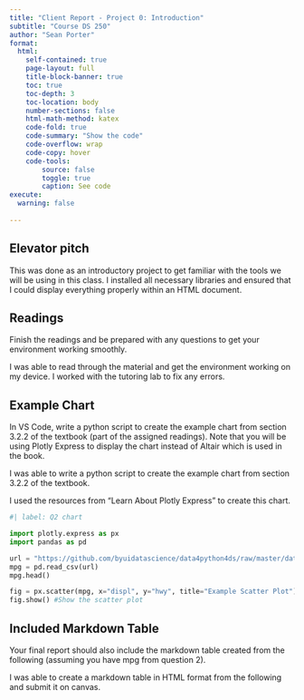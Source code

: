 ```yaml
---
title: "Client Report - Project 0: Introduction"
subtitle: "Course DS 250"
author: "Sean Porter"
format:
  html:
    self-contained: true
    page-layout: full
    title-block-banner: true
    toc: true
    toc-depth: 3
    toc-location: body
    number-sections: false
    html-math-method: katex
    code-fold: true
    code-summary: "Show the code"
    code-overflow: wrap
    code-copy: hover
    code-tools:
        source: false
        toggle: true
        caption: See code
execute: 
  warning: false
    
---
```


## Elevator pitch

This was done as an introductory project to get familiar with the tools we will be using in this class. I installed all necessary libraries and ensured that I could display everything properly within an HTML document.

## Readings

Finish the readings and be prepared with any questions to get your environment working smoothly.

I was able to read through the material and get the environment working on my device. I worked with the tutoring lab to fix any errors.


## Example Chart

In VS Code, write a python script to create the example chart from section 3.2.2 of the textbook (part of the assigned readings). Note that you will be using Plotly Express to display the chart instead of Altair which is used in the book.

I was able to write a python script to create the example chart from section 3.2.2 of the textbook.

I used the resources from "Learn About Plotly Express" to create this chart.

```python
#| label: Q2 chart

import plotly.express as px
import pandas as pd

url = "https://github.com/byuidatascience/data4python4ds/raw/master/data-raw/mpg/mpg.csv"
mpg = pd.read_csv(url)
mpg.head()

fig = px.scatter(mpg, x="displ", y="hwy", title="Example Scatter Plot") #Create a scatter plot with labels and a title
fig.show() #Show the scatter plot
```

## Included Markdown Table

Your final report should also include the markdown table created from the following (assuming you have mpg from question 2).

I was able to create a markdown table in HTML format from the following and submit it on canvas.
